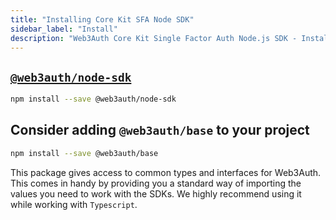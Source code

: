 ```yaml
---
title: "Installing Core Kit SFA Node SDK"
sidebar_label: "Install"
description: "Web3Auth Core Kit Single Factor Auth Node.js SDK - Install | Documentation - Web3Auth"
---
```


## [`@web3auth/node-sdk`](https://npmjs.com/package/@web3auth/node-sdk)

```bash npm2yarn
npm install --save @web3auth/node-sdk
```

## Consider adding `@web3auth/base` to your project

```bash npm2yarn
npm install --save @web3auth/base
```

This package gives access to common types and interfaces for Web3Auth. This comes in handy by
providing you a standard way of importing the values you need to work with the SDKs. We highly
recommend using it while working with `Typescript`.
